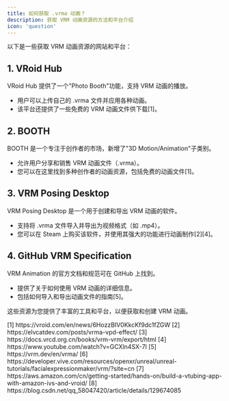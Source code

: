 ```yaml
---
title: 如何获取 .vrma 动画？
description: 获取 VRM 动画资源的方法和平台介绍
icon: 'question'
---
```


以下是一些获取 VRM 动画资源的网站和平台：

## 1. VRoid Hub

VRoid Hub 提供了一个"Photo Booth"功能，支持 VRM 动画的播放。

- 用户可以上传自己的 .vrma 文件并应用各种动画。
- 该平台还提供了一些免费的 VRM 动画文件供下载[1]。

## 2. BOOTH

BOOTH 是一个专注于创作者的市场，新增了"3D Motion/Animation"子类别。


- 允许用户分享和销售 VRM 动画文件（.vrma）。
- 您可以在这里找到多种创作者的动画资源，包括免费的动画文件[1]。

## 3. VRM Posing Desktop

VRM Posing Desktop 是一个用于创建和导出 VRM 动画的软件。

- 支持将 .vrma 文件导入并导出为视频格式（如 .mp4）。
- 您可以在 Steam 上购买该软件，并使用其强大的功能进行动画制作[2][4]。

## 4. GitHub VRM Specification

VRM Animation 的官方文档和规范可在 GitHub 上找到。

- 提供了关于如何使用 VRM 动画的详细信息。
- 包括如何导入和导出动画文件的指南[5]。

这些资源为您提供了丰富的工具和平台，以便获取和创建 VRM 动画。

<Accordion title="参考资料">
  [1] https://vroid.com/en/news/6HozzBIV0KkcKf9dc1fZGW  
  [2] https://elvcatdev.com/posts/vrma-vpd-effect/  
  [3] https://docs.vrcd.org.cn/books/vrm-vrm/export/html  
  [4] https://www.youtube.com/watch?v=GCXln4SX-7I  
  [5] https://vrm.dev/en/vrma/  
  [6] https://developer.vive.com/resources/openxr/unreal/unreal-tutorials/facialexpressionmaker/vrm/?site=cn  
  [7] https://aws.amazon.com/cn/getting-started/hands-on/build-a-vtubing-app-with-amazon-ivs-and-vroid/  
  [8] https://blog.csdn.net/qq_58047420/article/details/129674085
</Accordion>
